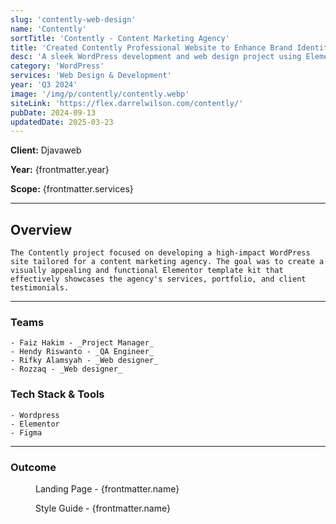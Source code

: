 ```yaml
---
slug: 'contently-web-design'
name: 'Contently'
sortTitle: 'Contently - Content Marketing Agency'
title: 'Created Contently Professional Website to Enhance Brand Identity in Content Marketing'
desc: 'A sleek WordPress development and web design project using Elementor, crafted for a content marketing agency.'
category: 'WordPress'
services: 'Web Design & Development'
year: 'Q3 2024'
image: '/img/p/contently/contently.webp'
siteLink: 'https://flex.darrelwilson.com/contently/'
pubDate: 2024-09-13
updatedDate: 2025-03-23
---
```



**Client:** Djavaweb

**Year:** {frontmatter.year}

**Scope:** {frontmatter.services}

---


## Overview

    The Contently project focused on developing a high-impact WordPress site tailored for a content marketing agency. The goal was to create a visually appealing and functional Elementor template kit that effectively showcases the agency's services, portfolio, and client testimonials.

---

### Teams

    - Faiz Hakim - _Project Manager_
    - Hendy Riswanto - _QA Engineer_
    - Rifky Alamsyah - _Web designer_
    - Rozzaq - _Web designer_

### Tech Stack & Tools

    - Wordpress
    - Elementor
    - Figma

---

### Outcome

<figure>
  <Picture
    src={landingPage}
    alt='high fidelity design'
    formats={['avif', 'webp']}
  />
  <figcaption class='text-center'>
    Landing Page - {frontmatter.name}
  </figcaption>
</figure>

<figure>
  <Picture
    src={styleGuide}
    alt='high fidelity design'
    formats={['avif', 'webp']}
  />
  <figcaption class='text-center'>
    Style Guide - {frontmatter.name}
  </figcaption>
</figure>